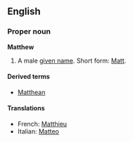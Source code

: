 ==English==
===Proper noun===
'''Matthew'''

#A male [[given name]].  Short form: [[Matt]].

====Derived terms====
*[[Matthean]]

====Translations====
*French: [[Matthieu]]
*Italian: [[Matteo]]